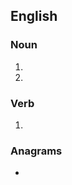 {{also|Keels}}
==English==

===Noun===
{{head|en|noun plural form}}

# {{plural of|keel|lang=en}}
# {{alternative form of|kayles|lang=en}}

===Verb===
{{head|en|verb form}}

# {{en-third-person singular of|keel}}

===Anagrams===
* {{anagrams|en|Leske|elkes|leeks|skeel|sleek}}